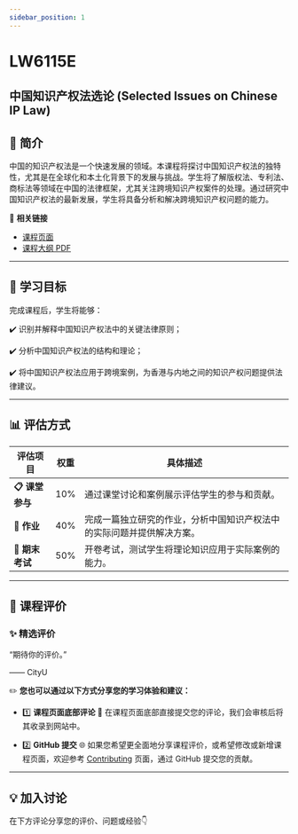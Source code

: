 ```yaml
---
sidebar_position: 1
---
```


# LW6115E
## 中国知识产权法选论 (Selected Issues on Chinese IP Law)

## **📘 简介**
中国的知识产权法是一个快速发展的领域。本课程将探讨中国知识产权法的独特性，尤其是在全球化和本土化背景下的发展与挑战。学生将了解版权法、专利法、商标法等领域在中国的法律框架，尤其关注跨境知识产权案件的处理。通过研究中国知识产权法的最新发展，学生将具备分析和解决跨境知识产权问题的能力。

🔗 **相关链接**
- [课程页面](https://www.cityu.edu.hk/catalogue/pg/202425/course/LW6115E.htm)
- [课程大纲 PDF](https://www.cityu.edu.hk/catalogue/pg/202425/course/LW6115E.pdf)

---

## **🎯 学习目标**

完成课程后，学生将能够：

✔️ 识别并解释中国知识产权法中的关键法律原则；

✔️ 分析中国知识产权法的结构和理论；

✔️ 将中国知识产权法应用于跨境案例，为香港与内地之间的知识产权问题提供法律建议。

---

## **📊 评估方式**

| **评估项目**         | **权重** | **具体描述**                                                                                       |
|---------------------|---------|---------------------------------------------------------------------------------------------------|
| **📋 课堂参与**       | 10%     | 通过课堂讨论和案例展示评估学生的参与和贡献。                                                     |
| **📝 作业**           | 40%     | 完成一篇独立研究的作业，分析中国知识产权法中的实际问题并提供解决方案。                            |
| **📂 期末考试**       | 50%     | 开卷考试，测试学生将理论知识应用于实际案例的能力。                                               |

---

## **💬 课程评价**

### ✨ **精选评价**
<div className={commentStyles.commentBox}>
    <p className={commentStyles.commentText}>
        “期待你的评价。”
    </p>
    <p className={commentStyles.commentAuthor}>—— CityU</p>
</div>

✏️ **您也可以通过以下方式分享您的学习体验和建议：**

- 1️⃣ **课程页面底部评论**
💬 在课程页面底部直接提交您的评论，我们会审核后将其收录到网站中。

- 2️⃣ **GitHub 提交**
🌐 如果您希望更全面地分享课程评价，或希望修改或新增课程页面，欢迎参考 [Contributing](https://penjc.github.io/CityU/contributing) 页面，通过 GitHub 提交您的贡献。

---

## **💡 加入讨论**

在下方评论分享您的评价、问题或经验👇
<Utterances />
